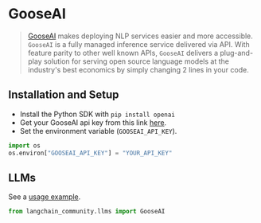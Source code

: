 # GooseAI

>[GooseAI](https://goose.ai) makes deploying NLP services easier and more accessible.
> `GooseAI` is a fully managed inference service delivered via API.
> With feature parity to other well known APIs, `GooseAI` delivers a plug-and-play solution
> for serving open source language models at the industry's best economics by simply
> changing 2 lines in your code.

## Installation and Setup

- Install the Python SDK with `pip install openai`
- Get your GooseAI api key from this link [here](https://goose.ai/).
- Set the environment variable (`GOOSEAI_API_KEY`).

```python
import os
os.environ["GOOSEAI_API_KEY"] = "YOUR_API_KEY"
```


## LLMs

See a [usage example](/docs/integrations/llms/gooseai).

```python
from langchain_community.llms import GooseAI
```
